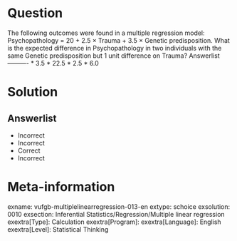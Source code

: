 Question
========

The following outcomes were found in a multiple regression model: Psychopathology = 20 + 2.5 × Trauma + 3.5 × Genetic predisposition. What is the expected difference in Psychopathology in two individuals with the same Genetic predisposition but 1 unit difference on Trauma? 
Answerlist
----------
* 3.5
* 22.5
* 2.5
* 6.0

Solution
========

Answerlist
----------
* Incorrect
* Incorrect
* Correct
* Incorrect

Meta-information
================
exname: vufgb-multiplelinearregression-013-en
extype: schoice
exsolution: 0010
exsection: Inferential Statistics/Regression/Multiple linear regression
exextra[Type]: Calculation
exextra[Program]: 
exextra[Language]: English
exextra[Level]: Statistical Thinking
